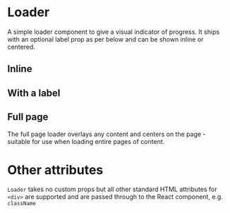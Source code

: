 
<Meta of={LoaderStories} />

# Loader

A simple loader component to give a visual indicator of progress. It ships with an optional label prop as per below and can be shown inline or centered.

<ArgsTable of={Loader} />

## Inline

<Canvas of={LoaderStories.Inline} />

<RenderHtmlMarkup of={LoaderStories.Inline} />

## With a label

<Canvas of={LoaderStories.WithALabel} />

<RenderHtmlMarkup of={LoaderStories.WithALabel} />

## Full page

The full page loader overlays any content and centers on the page - suitable for use when loading entire pages of content.

<Canvas of={LoaderStories.FullPageLoader} />

<RenderHtmlMarkup of={LoaderStories.FullPageLoader} />

# Other attributes

`Loader` takes no custom props but all other standard HTML attributes for `<div>` are supported and are passed through to the React component, e.g. `className`

